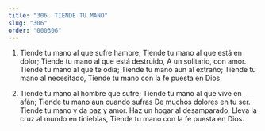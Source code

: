 ```yaml
---
title: "306. TIENDE TU MANO"
slug: "306"
order: "000306"
---
```


1. Tiende tu mano al que sufre hambre; Tiende tu mano al que está en dolor; Tiende tu mano al que está destruido, A un solitario, con amor.
Tiende tu mano al que te odia; Tiende tu mano aun al extraño; Tiende tu mano al necesitado,
Tiende tu mano con la fe puesta en Dios.

2. Tiende tu mano al hombre que sufre; Tiende tu mano al que vive en afán; Tiende tu mano aun cuando sufras
De muchos dolores en tu ser. Tiende tu mano y da paz y amor. Haz un hogar al desamparado; Lleva la cruz al mundo en tinieblas,
Tiende tu mano con la fe puesta en Dios.
